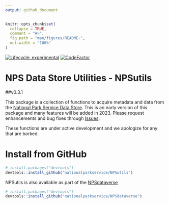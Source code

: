 ```yaml
---
output: github_document
---
```


<!-- README.md is generated from README.Rmd. Please edit that file -->

```r
knitr::opts_chunk$set(
  collapse = TRUE,
  comment = "#>",
  fig.path = "man/figures/README-",
  out.width = "100%"
)
```

<!-- badges: start -->
[![Lifecycle: experimental](https://img.shields.io/badge/lifecycle-experimental-orange.svg)](https://www.tidyverse.org/lifecycle/#experimental)
[![CodeFactor](https://www.codefactor.io/repository/github/roblbaker/npsutils/badge)](https://www.codefactor.io/repository/github/roblbaker/npsutils)
<!-- badges: end -->

# NPS Data Store Utilities - NPSutils 
##v0.3.1

This package is a collection of functions to acquire metadata and data from the [National Park Service Data Store](https://irma.nps.gov/DataStore/). This is an early version of this package and many features will be added in 2023. Please request enhancements and bug fixes through [Issues](https://github.com/nationalparkservice/NPSutils/issues).

These functions are under active development and we apologize for any that are borked. 

# Install from GitHub
``` r
# install.packages("devtools")
devtools::install_github("nationalparkservice/NPSutils")
```

NPSutils is also available as part of the [NPSdataverse](https://nationalparkservice.github.io/NPSdataverse/)
``` r
# install.packages("devtools")
devtools::install_github("nationalparkservice/NPSdataverse")
```